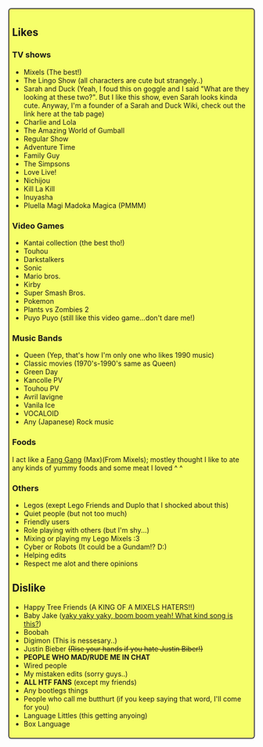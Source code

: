 <div class="helvectia" style="background-color:#f6ff6a; border:2px ridge #747474; border-radius:6px; padding:6px;">

==Likes==
===TV shows===
*Mixels (The best!)
*The Lingo Show (all characters are cute but strangely..)
*Sarah and Duck (Yeah, I foud this on goggle and I said "What are they looking at these two?". But I like this show, even Sarah looks kinda cute. Anyway, I'm a founder of a Sarah and Duck Wiki, check out the link here at the tab page) 
*Charlie and Lola
*The Amazing World of Gumball
*Regular Show
*Adventure Time
*Family Guy
*The Simpsons
*Love Live!
*Nichijou
*Kill La Kill
* Inuyasha
* Pluella Magi Madoka Magica (PMMM)
===Video Games===
*Kantai collection (the best tho!)
*Touhou
*Darkstalkers
*Sonic
*Mario bros.
*Kirby
*Super Smash Bros.
*Pokemon
*Plants vs Zombies 2
* Puyo Puyo (still like this video game...don't dare me!) 
===Music Bands===
*Queen (Yep, that's how I'm only one who likes 1990 music)
*Classic movies (1970's-1990's same as Queen)
*Green Day
*Kancolle PV
*Touhou PV
*Avril lavigne
*Vanila Ice
*VOCALOID
*Any (Japanese) Rock music
===Foods===
I act like a [http://mixels.wikia.com/wiki/Fetch_the_Cubit Fang Gang] (Max)(From Mixels); mostley thought I like to ate any kinds of yummy foods and some meat I loved ^ ^
===Others===
*Legos (exept Lego Friends and Duplo that I shocked about this)
*Quiet people (but not too much)
*Friendly users
*Role playing with others (but I'm shy...)
*Mixing or playing my Lego Mixels :3
*Cyber or Robots (It could be a Gundam!? D:)
*Helping edits
* Respect me alot and there opinions
==Dislike==
*Happy Tree Friends (A KING OF A MIXELS HATERS!!)
*Baby Jake ([https://www.youtube.com/watch?v=kz9cmZVOqkg yaky yaky yaky, boom boom yeah! What kind song is this?])
*Boobah
*Digimon (This is nessesary..)
*Justin Bieber <strike>(Rise your hands if you hate Justin Biber!)</strike>
*'''PEOPLE WHO MAD/RUDE ME IN CHAT'''
*Wired people
*My mistaken edits (sorry guys..)
* '''ALL HTF FANS''' (except my friends)
*Any bootlegs things
* People who call me butthurt (if you keep saying that word, I'll come for you)
* Language Littles (this getting anyoing)
*  Box Language
</div>
